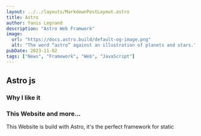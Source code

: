 ```yaml
---
layout: ../../layouts/MarkdownPostLayout.astro
title: Astro
author: Yanis Legrand
description: "Astro Web Framwork"
image: 
  url: "https://docs.astro.build/default-og-image.png"
  alt: "The word “astro” against an illustration of planets and stars."
pubDate: 2023-11-02
tags: ["News", "Framework", "Web", "JavaScript"]
---
```


## Astro js


### Why I like it


### This Website and more...

This Website is build with Astro, it's the perfect framework for static